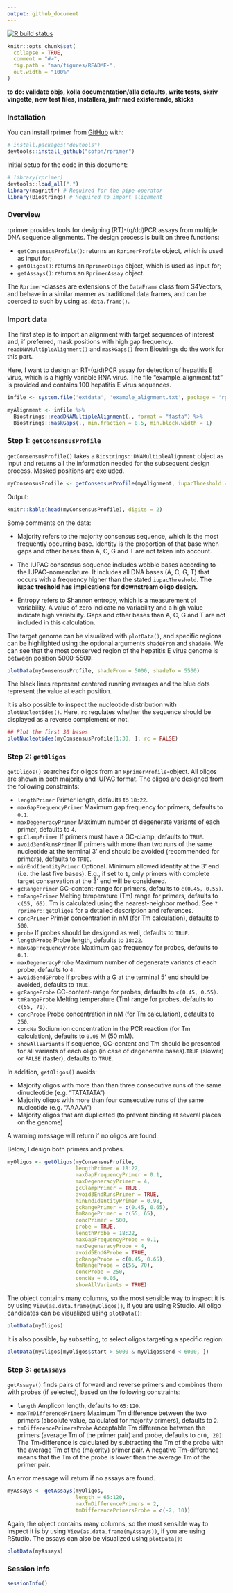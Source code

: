 ```yaml
---
output: github_document
---
```


<!-- README.md is generated from README.Rmd. Please edit that file -->

  <!-- badges: start -->
  [![R build status](https://github.com/sofpn/rprimer/workflows/R-CMD-check/badge.svg)](https://github.com/sofpn/rprimer/actions)
  <!-- badges: end -->

```r
knitr::opts_chunk$set(
  collapse = TRUE,
  comment = "#>",
  fig.path = "man/figures/README-",
  out.width = "100%"
)
```

**to do: validate objs, kolla documentation/alla defaults, write tests, skriv vingette, new test files, installera, jmfr med existerande, skicka**

### Installation

You can install rprimer from [GitHub](https://github.com/) with:

  ``` r
# install.packages("devtools")
devtools::install_github("sofpn/rprimer")
```
Initial setup for the code in this document: 

``` r
# library(rprimer)
devtools::load_all(".")
library(magrittr) # Required for the pipe operator 
library(Biostrings) # Required to import alignment
```

### Overview 

rprimer provides tools for designing (RT)-(q/dd)PCR assays from multiple DNA sequence alignments. The design process is built on three functions: 

* `getConsensusProfile()`: returns an `RprimerProfile` object, which is used as input for;
* `getOligos()`: returns an `RprimerOligo` object, which is used as input for; 
* `getAssays()`: returns an `RprimerAssay` object.

The `Rprimer`-classes are extensions of the `DataFrame` class from S4Vectors, and behave in a similar manner as traditional data frames, and can be coerced to such by using `as.data.frame()`.

### Import data 

The first step is to import an alignment with target sequences of interest and, if preferred, mask positions with high gap frequency. `readDNAMultipleAlignment()` and `maskGaps()` from Biostrings do the work for this part. 

Here, I  want to design an RT-(q/d)PCR assay for detection of hepatitis E virus, which is a highly variable RNA virus. The file "example_alignment.txt" is provided and contains 100 hepatitis E virus sequences. 

```r
infile <- system.file('extdata', 'example_alignment.txt', package = 'rprimer')

myAlignment <- infile %>%
  Biostrings::readDNAMultipleAlignment(., format = "fasta") %>%
  Biostrings::maskGaps(., min.fraction = 0.5, min.block.width = 1) 
```

### Step 1: `getConsensusProfile` 

`getConsensusProfile()` takes a `Biostrings::DNAMultipleAlignment` object as input and returns all the information needed for the subsequent design process. Masked positions are excluded. 

```r
myConsensusProfile <- getConsensusProfile(myAlignment, iupacThreshold = 0.05)
```

Output: 

```r
knitr::kable(head(myConsensusProfile), digits = 2)
```

Some comments on the data: 

* Majority refers to the majority consensus sequence, which is the most frequently occurring base. Identity is the proportion of that base when gaps and other bases than A, C, G and T are not taken into account. 

* The IUPAC consensus sequence includes wobble bases according to the IUPAC-nomenclature. It includes all DNA bases (A, C, G, T) that occurs with a frequency higher than the stated `iupacThreshold`. **The iupac treshold has implications for downstream oligo design.**

* Entropy refers to Shannon entropy, which is a measurement of variability. A value of zero indicate no variability and a high value indicate high variability. Gaps and other bases than A, C, G and T are not included in this calculation. 

The target genome can be visualized with `plotData()`, and specific regions can be highlighted using the optional arguments `shadeFrom` and `shadeTo`. We can see that the most conserved region of the hepatitis E virus genome is between position 5000-5500:

```r
plotData(myConsensusProfile, shadeFrom = 5000, shadeTo = 5500)
```

The black lines represent centered running averages and the blue dots represent the value at each position. 

It is also possible to inspect the nucleotide distribution with `plotNucleotides()`. Here, `rc` regulates whether the sequence should be displayed as a reverse complement or not. 

```r
## Plot the first 30 bases 
plotNucleotides(myConsensusProfile[1:30, ], rc = FALSE) 
```

### Step 2: `getOligos`

`getOligos()` searches for oligos from an `RprimerProfile`-object. All oligos are shown in both majority and IUPAC format. The oligos are designed from the following constraints:  

* `lengthPrimer` Primer length, defaults to `18:22`.
* `maxGapFrequencyPrimer` Maximum gap frequency for primers, defaults to `0.1`. 
* `maxDegeneracyPrimer` Maximum number of degenerate variants of each primer, defaults to `4`. 
* `gcClampPrimer` If primers must have a GC-clamp, defaults to `TRUE`. 
* `avoid3endRunsPrimer` If primers with more than two runs of the same nucleotide at the terminal 3' end should be avoided (recommended for primers), defaults to `TRUE`.
* `minEndIdentityPrimer` Optional. Minimum allowed identity at the 3' end (i.e. the last five bases). E.g., if set to `1`, only primers with complete target conservation at the 3' end will be considered.
* `gcRangePrimer` GC-content-range for primers, defaults to `c(0.45, 0.55)`.
* `tmRangePrimer` Melting temperature (Tm) range for primers, defaults to `c(55, 65)`. Tm is calculated using the nearest-neighbor method. See `?rprimer::getOligos` for a detailed description and references.
* `concPrimer` Primer concentration in nM (for Tm calculation), defaults to `500`.
* `probe` If probes should be designed as well, defaults to `TRUE`.
* `lengthProbe` Probe length, defaults to `18:22`.
* `maxGapFrequencyProbe` Maximum gap frequency for probes, defaults to `0.1`. 
* `maxDegeneracyProbe` Maximum number of degenerate variants of each probe, defaults to `4`. 
* `avoid5endGProbe` If probes with a G at the terminal 5' end should be avoided, defaults to `TRUE`.
* `gcRangeProbe` GC-content-range for probes, defaults to `c(0.45, 0.55)`.
* `tmRangeProbe` Melting temperature (Tm) range for probes, defaults to `c(55, 70)`. 
* `concProbe` Probe concentration in nM (for Tm calculation), defaults to `250`.
* `concNa` Sodium ion concentration in the PCR reaction (for Tm calculation), defaults to `0.05` M (50 mM).
* `showAllVariants` If sequence, GC-content and Tm should be presented for all variants of each oligo (in case of degenerate bases).`TRUE` (slower) or `FALSE` (faster), defaults to `TRUE`. 

In addition, `getOligos()` avoids:

* Majority oligos with more than than three consecutive runs of the same dinucleotide (e.g. "TATATATA")
* Majority oligos with more than four consecutive runs of the same nucleotide  (e.g. "AAAAA")
* Majority oligos that are duplicated (to prevent binding at several places on the genome)

A warning message will return if no oligos are found. 

Below, I design both primers and probes.

``` r
myOligos <- getOligos(myConsensusProfile,
                      lengthPrimer = 18:22,
                      maxGapFrequencyPrimer = 0.1,
                      maxDegeneracyPrimer = 4,
                      gcClampPrimer = TRUE,
                      avoid3EndRunsPrimer = TRUE,
                      minEndIdentityPrimer = 0.98,
                      gcRangePrimer = c(0.45, 0.65),
                      tmRangePrimer = c(55, 65),
                      concPrimer = 500,
                      probe = TRUE,
                      lengthProbe = 18:22,
                      maxGapFrequencyProbe = 0.1,
                      maxDegeneracyProbe = 4,
                      avoid5EndGProbe = TRUE, 
                      gcRangeProbe = c(0.45, 0.65),
                      tmRangeProbe = c(55, 70),
                      concProbe = 250,
                      concNa = 0.05,
                      showAllVariants = TRUE)
```

The object contains many columns, so the most sensible way to inspect it is by using `View(as.data.frame(myOligos))`, if you are using RStudio. All oligo candidates can be visualized using `plotData()`:

```r
plotData(myOligos)
```

It is also possible, by subsetting, to select oligos targeting a specific region: 

```r
plotData(myOligos[myOligos$start > 5000 & myOligos$end < 6000, ])
```


### Step 3: `getAssays`

`getAssays()` finds pairs of forward and reverse primers and combines them with probes (if selected), based on the following constraints: 

* `length` Amplicon length, defaults to `65:120`.
* `maxTmDifferencePrimers` Maximum Tm difference between the two primers (absolute value, calculated for majority primers), defaults to `2`.
* `tmDifferencePrimersProbe` Acceptable Tm difference between the primers (average Tm of the primer pair) and probe, defaults to `c(0, 20)`. The Tm-difference is calculated by subtracting the Tm of the probe with the average Tm of the (majority) primer pair. A negative Tm-difference means that the Tm of the probe is lower than the average Tm of the primer pair.

An error message will return if no assays are found.

```r
myAssays <- getAssays(myOligos, 
                      length = 65:120,
                      maxTmDifferencePrimers = 2,
                      tmDifferencePrimersProbe = c(-2, 10))
```

Again, the object contains many columns, so the most sensible way to inspect it is by using `View(as.data.frame(myAssays))`, if you are using RStudio. The assays can also be visualized using `plotData()`: 

```r
plotData(myAssays)
```

### Session info 

```r
sessionInfo()
```
